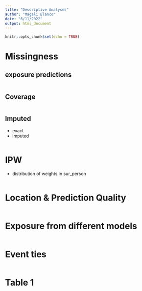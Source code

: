 ```yaml
---
title: "Descriptive Analyses"
author: "Magali Blanco"
date: "6/11/2022"
output: html_document
---
```


```r
knitr::opts_chunk$set(echo = TRUE)
```

 

# Missingness

## exposure predictions

```r

```


## Coverage 

```r

```

## Imputed 

* exact    
* imputed    

```r

```

# IPW

* distribution of weights in sur_person

```r

```


# Location & Prediction Quality

```r

```


# Exposure from different models

```r

```



# Event ties

```r

```



# Table 1

```r

```








